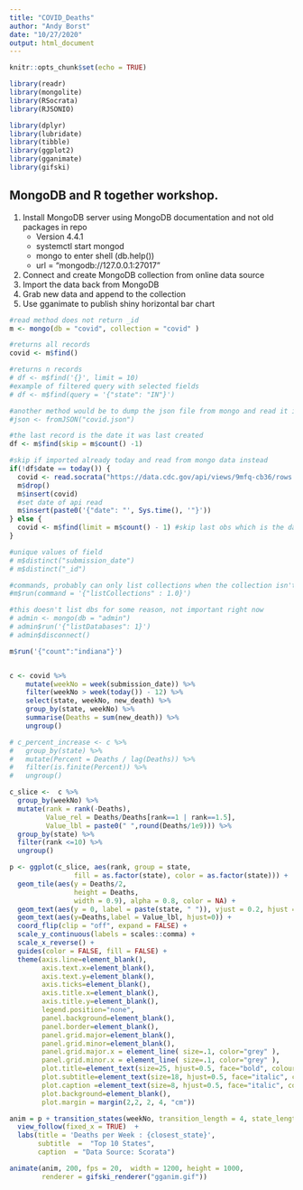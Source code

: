 ```yaml
---
title: "COVID_Deaths"
author: "Andy Borst"
date: "10/27/2020"
output: html_document
---
```


```r
knitr::opts_chunk$set(echo = TRUE)

library(readr)
library(mongolite)
library(RSocrata)
library(RJSONIO)

library(dplyr)
library(lubridate)
library(tibble)
library(ggplot2)
library(gganimate)
library(gifski)

```


## MongoDB and R together workshop.
1. Install MongoDB server using MongoDB documentation and not old packages in repo
   + Version 4.4.1
   + systemctl start mongod
   + mongo to enter shell (db.help())
   + url = "mongodb://127.0.0.1:27017"
2. Connect and create MongoDB collection from online data source 
3. Import the data back from MongoDB
4. Grab new data and append to the collection
5. Use gganimate to publish shiny horizontal bar chart 

```r
#read method does not return _id
m <- mongo(db = "covid", collection = "covid" )

#returns all records
covid <- m$find()

#returns n records
# df <- m$find('{}', limit = 10)
#example of filtered query with selected fields
# df <- m$find(query = '{"state": "IN"}')

#another method would be to dump the json file from mongo and read it in with _ids
#json <- fromJSON("covid.json")

#the last record is the date it was last created
df <- m$find(skip = m$count() -1)

#skip if imported already today and read from mongo data instead
if(!df$date == today()) {
  covid <- read.socrata("https://data.cdc.gov/api/views/9mfq-cb36/rows.csv")
  m$drop()
  m$insert(covid)
  #set date of api read
  m$insert(paste0('{"date": "', Sys.time(), '"}'))
} else {
  covid <- m$find(limit = m$count() - 1) #skip last obs which is the date of last socrata import
}

#unique values of field
# m$distinct("submission_date")
# m$distinct("_id")

#commands, probably can only list collections when the collection isn't specifed on the conn? 
#m$run(command = '{"listCollections" : 1.0}') 

#this doesn't list dbs for some reason, not important right now
# admin <- mongo(db = "admin")
# admin$run('{"listDatabases": 1}')
# admin$disconnect()

m$run('{"count":"indiana"}')


c <- covid %>%
    mutate(weekNo = week(submission_date)) %>%
    filter(weekNo > week(today()) - 12) %>% 
    select(state, weekNo, new_death) %>% 
    group_by(state, weekNo) %>%
    summarise(Deaths = sum(new_death)) %>% 
    ungroup()

# c_percent_increase <- c %>%
#   group_by(state) %>%
#   mutate(Percent = Deaths / lag(Deaths)) %>%
#   filter(is.finite(Percent)) %>% 
#   ungroup() 

c_slice <-  c %>%
  group_by(weekNo) %>%
  mutate(rank = rank(-Deaths),
         Value_rel = Deaths/Deaths[rank==1 | rank==1.5],
         Value_lbl = paste0(" ",round(Deaths/1e9))) %>%
  group_by(state) %>% 
  filter(rank <=10) %>%
  ungroup()
```


```r
p <- ggplot(c_slice, aes(rank, group = state, 
                fill = as.factor(state), color = as.factor(state))) +
  geom_tile(aes(y = Deaths/2,
                height = Deaths,
                width = 0.9), alpha = 0.8, color = NA) +
  geom_text(aes(y = 0, label = paste(state, " ")), vjust = 0.2, hjust = 1) +
  geom_text(aes(y=Deaths,label = Value_lbl, hjust=0)) +
  coord_flip(clip = "off", expand = FALSE) +
  scale_y_continuous(labels = scales::comma) +
  scale_x_reverse() +
  guides(color = FALSE, fill = FALSE) +
  theme(axis.line=element_blank(),
        axis.text.x=element_blank(),
        axis.text.y=element_blank(),
        axis.ticks=element_blank(),
        axis.title.x=element_blank(),
        axis.title.y=element_blank(),
        legend.position="none",
        panel.background=element_blank(),
        panel.border=element_blank(),
        panel.grid.major=element_blank(),
        panel.grid.minor=element_blank(),
        panel.grid.major.x = element_line( size=.1, color="grey" ),
        panel.grid.minor.x = element_line( size=.1, color="grey" ),
        plot.title=element_text(size=25, hjust=0.5, face="bold", colour="grey", vjust=-1),
        plot.subtitle=element_text(size=18, hjust=0.5, face="italic", color="grey"),
        plot.caption =element_text(size=8, hjust=0.5, face="italic", color="grey"),
        plot.background=element_blank(),
        plot.margin = margin(2,2, 2, 4, "cm"))

anim = p + transition_states(weekNo, transition_length = 4, state_length = 1) +
  view_follow(fixed_x = TRUE)  +
  labs(title = 'Deaths per Week : {closest_state}',  
       subtitle  =  "Top 10 States",
       caption  = "Data Source: Scorata")

animate(anim, 200, fps = 20,  width = 1200, height = 1000, 
        renderer = gifski_renderer("gganim.gif"))

```

